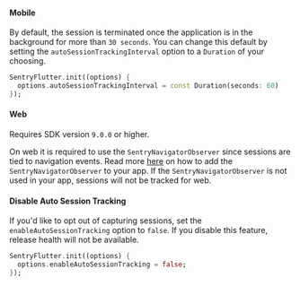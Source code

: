 #### Mobile

By default, the session is terminated once the application is in the background for more than `30 seconds`. You can change this default by setting the `autoSessionTrackingInterval` option to a `Duration` of your choosing.

```dart {2}
SentryFlutter.init((options) {
  options.autoSessionTrackingInterval = const Duration(seconds: 60)
});
```

#### Web

<Alert>

Requires SDK version `9.0.0` or higher.

</Alert>

On web it is required to use the `SentryNavigatorObserver` since sessions are tied to navigation events.
Read more [here](/platforms/dart/guides/flutter/integrations/routing-instrumentation/#1-add-sentrynavigationobserver) on how to add the `SentryNavigatorObserver` to your app.
If the `SentryNavigatorObserver` is not used in your app, sessions will not be tracked for web.

#### Disable Auto Session Tracking

If you'd like to opt out of capturing sessions, set the `enableAutoSessionTracking` option to `false`. If you disable this feature, release health will not be available.

```dart {2}
SentryFlutter.init((options) {
  options.enableAutoSessionTracking = false;
});
```
